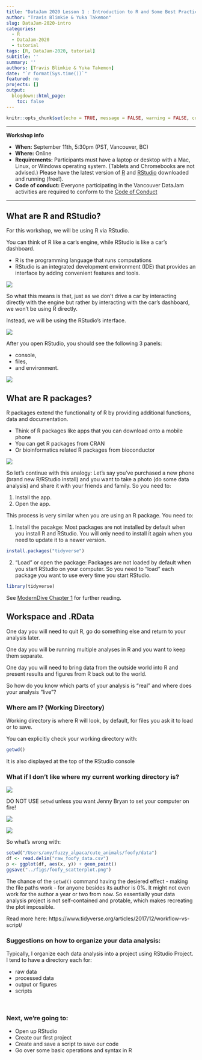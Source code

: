 ```yaml
---
title: "DataJam 2020 Lesson 1 : Introduction to R and Some Best Practices Suggestions" 
author: "Travis Blimkie & Yuka Takemon"
slug: DataJam-2020-intro
categories:
  - R
  - DataJam-2020
  - tutorial
tags: [R, DataJam-2020, tutorial]
subtitle: ''
summary: ''
authors: [Travis Blimkie & Yuka Takemon]
date: "`r format(Sys.time())`"
featured: no
projects: []
output:
  blogdown::html_page:
    toc: false
---
```


```r
knitr::opts_chunk$set(echo = TRUE, message = FALSE, warning = FALSE, comment = "")
```

***

**Workshop info**

* **When:** September 11th, 5:30pm (PST, Vancouver, BC)
* **Where:** Online
* **Requirements:** Participants must have a laptop or desktop with a Mac, Linux, or Windows operating system. (Tablets and Chromebooks are not advised.) Please have the latest version of [R](https://www.r-project.org/) and [RStudio](https://rstudio.com/products/rstudio/download/#download) downloaded and running (free!).
* **Code of conduct:** Everyone participating in the Vancouver DataJam activities are required to conform to the [Code of Conduct](https://drive.google.com/file/d/1AweOzN_CrcXbn0theuy7PovpRgLfmrBI/view?usp=sharing)

***

## What are R and RStudio?

For this workshop, we will be using R via RStudio.

You can think of R like a car's engine, while RStudio is like a car's dashboard.

* R is the programming language that runs computations
* RStudio is an integrated development environment (IDE) that provides an
interface by adding convenient features and tools.

<img src = "https://github.com/ytakemon/YukaTakemon/blob/master/static/img/DataJam2020/R_vs_RStudio_v1.png?raw=true"/>

So what this means is that, just as we don't drive a car by interacting directly
with the engine but rather by interacting with the car's dashboard, we won't be
using R directly.

Instead, we will be using the RStudio's interface.

<img src = "https://github.com/ytakemon/YukaTakemon/blob/master/static/img/DataJam2020/R_vs_RStudio_v2.png?raw=true"/>

After you open RStudio, you should see the following 3 panels:

* console,
* files,
* and environment.

<img src = "https://github.com/ytakemon/YukaTakemon/blob/master/static/img/DataJam2020/RStudio_panels.png?raw=true"/>


## What are R packages?
R packages extend the functionality of R by providing additional functions, data
and documentation.

* Think of R packages like apps that you can download onto a mobile phone
* You can get R packages from CRAN
* Or bioinformatics related R packages from bioconductor

<img src = "https://github.com/ytakemon/YukaTakemon/blob/master/static/img/DataJam2020/packages.png?raw=true"/>

So let's continue with this analogy: Let's say you've purchased a new phone
(brand new R/RStudio install) and you want to take a photo (do some data
analysis) and share it with your friends and family. So you need to:

1. Install the app.
2. Open the app.

This process is very similar when you are using an R package. You need to:

1. Install the pacakge: Most packages are not installed by default when you
install R and RStudio. You will only need to install it again when you need to
update it to a newer version.

```r
install.packages("tidyverse")
```


2. "Load" or open the package: Packages are not loaded by default when you start
RStudio on your computer. So you need to "load" each package you want to use
every time you start RStudio.

```r
library(tidyverse)
```

See [ModernDive Chapter 1](https://moderndive.com/1-getting-started.html) for
further reading.


## Workspace and .RData

One day you will need to quit R, go do something else and return to your
analysis later.

One day you will be running multiple analyses in R and you want to keep them
separate.

One day you will need to bring data from the outside world into R and present
results and figures from R back out to the world.

So how do you know which parts of your analysis is "real" and where does your
analysis "live"?


### Where am I? (Working Directory)

Working directory is where R will look, by default, for files you ask it to load
or to save.

You can explicitly check your working directory with:

```r
getwd()
```

It is also displayed at the top of the RStudio console

### What if I don't like where my current working directory is?

<img src = "https://github.com/ytakemon/YukaTakemon/blob/master/static/img/DataJam2020/No_setwd_0.png?raw=true"/>


DO NOT USE `setwd` unless you want Jenny Bryan to set your computer on fire!

<img src = "https://github.com/ytakemon/YukaTakemon/blob/master/static/img/DataJam2020/No_setwd_1.png?raw=true"/>

<img src = "https://github.com/ytakemon/YukaTakemon/blob/master/static/img/DataJam2020/No_setwd_2.png?raw=true"/>

So what's wrong with:

```r
setwd("/Users/amy/fuzzy_alpaca/cute_animals/foofy/data")
df <- read.delim("raw_foofy_data.csv")
p <- ggplot(df, aes(x, y)) + geom_point()
ggsave("../figs/foofy_scatterplot.png")
```

The chance of the `setwd()` command having the desiered effect - making the file
paths work - for anyone besides its author is 0%. It might not even work for the
author a year or two from now. So essentially your data analysis project is not
self-contained and protable, which makes recreating the plot impossible.

Read more here: https://www.tidyverse.org/articles/2017/12/workflow-vs-script/


### Suggestions on how to organize your data analysis:

Typically, I organize each data analysis into a project using RStudio Project. I
tend to have a directory each for:

* raw data
* processed data
* output or figures
* scripts

<br>

### Next, we're going to:

- Open up RStudio
- Create our first project
- Create and save a script to save our code
- Go over some basic operations and syntax in R

<br>
